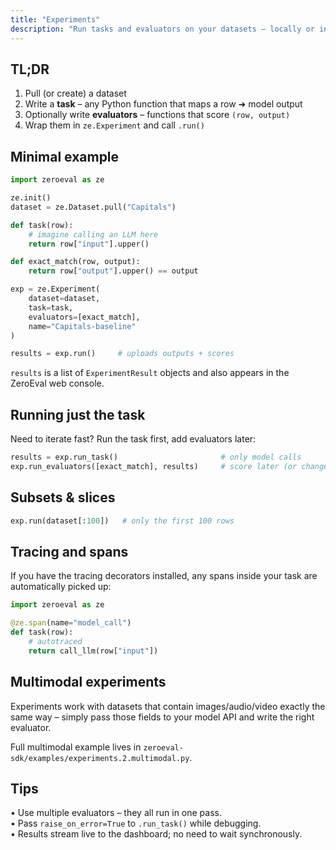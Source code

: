 ```yaml
---
title: "Experiments"
description: "Run tasks and evaluators on your datasets – locally or in the cloud."
---
```


## TL;DR

1. Pull (or create) a dataset
2. Write a **task** – any Python function that maps a row ➜ model output
3. Optionally write **evaluators** – functions that score `(row, output)`
4. Wrap them in `ze.Experiment` and call `.run()`

## Minimal example

```python
import zeroeval as ze

ze.init()
dataset = ze.Dataset.pull("Capitals")

def task(row):
    # imagine calling an LLM here
    return row["input"].upper()

def exact_match(row, output):
    return row["output"].upper() == output

exp = ze.Experiment(
    dataset=dataset,
    task=task,
    evaluators=[exact_match],
    name="Capitals-baseline"
)

results = exp.run()     # uploads outputs + scores
```

`results` is a list of `ExperimentResult` objects and also appears in the ZeroEval web console.

## Running just the task

Need to iterate fast? Run the task first, add evaluators later:

```python
results = exp.run_task()                       # only model calls
exp.run_evaluators([exact_match], results)     # score later (or change evaluator)
```

## Subsets & slices

```python
exp.run(dataset[:100])   # only the first 100 rows
```

## Tracing and spans

If you have the tracing decorators installed, any spans inside your task are automatically picked up:

```python
import zeroeval as ze

@ze.span(name="model_call")
def task(row):
    # autotraced
    return call_llm(row["input"])
```

## Multimodal experiments

Experiments work with datasets that contain images/audio/video exactly the same way – simply pass those fields to your model API and write the right evaluator.

Full multimodal example lives in `zeroeval-sdk/examples/experiments.2.multimodal.py`.

## Tips

• Use multiple evaluators – they all run in one pass.  
• Pass `raise_on_error=True` to `.run_task()` while debugging.  
• Results stream live to the dashboard; no need to wait synchronously.
